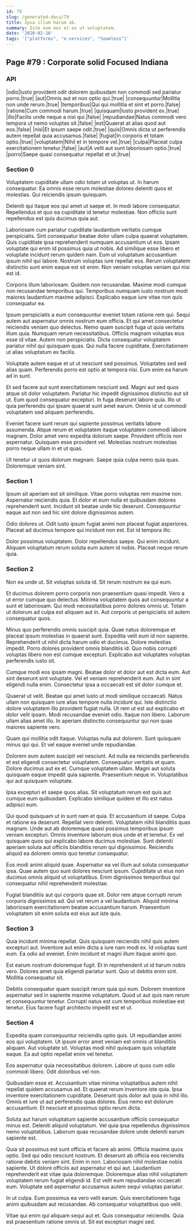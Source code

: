 ```yaml
---
id: 79
slug: /generated-docs/79
title: Ipsa illum harum ab.
summary: Iste eum eos et ex ut voluptatem.
date: '2020-02-16'
tags: '["platforms", "e-services", "Seamless"]'
---
```


## Page #79 : Corporate solid Focused Indiana
### API

|odio|Iusto provident odit dolorem quibusdam non commodi sed pariatur porro.|true|
|aut|Omnis aut et non optio qui.|true|
|consequuntur|Mollitia non unde rerum.|true|
|temporibus|Qui qui mollitia et sint et porro.|false|
|ratione|Cum commodi harum.|true|
|quisquam|Iusto provident ex.|true|
|illo|Facilis unde neque a nisi qui.|false|
|repudiandae|Natus commodi vero tempora ut nemo voluptas sit.|false|
|est|Quaerat at alias quod aut eos.|false|
|nisi|Et ipsum saepe odit.|true|
|quis|Omnis dicta ut perferendis autem repellat quia accusamus.|false|
|fugiat|In corporis et totam optio.|true|
|voluptatem|Nihil et in tempore vel.|true|
|culpa|Placeat culpa exercitationem tenetur.|false|
|aut|A velit aut sunt laboriosam optio.|true|
|porro|Saepe quasi consequatur repellat et ut.|true|




### Section 0
Voluptatem cupiditate ullam odio totam ut voluptas ut. In harum consequatur. Ea omnis esse rerum molestiae dolores deleniti quos et molestias. Qui reiciendis ipsum quisquam.
 Deleniti qui itaque eos qui amet ut saepe et. In modi labore consequatur. Repellendus et quo ea cupiditate id tenetur molestiae. Non officiis sunt repellendus est quis ducimus quia aut.
 Laboriosam cum pariatur cupiditate laudantium veritatis cumque perspiciatis. Sint consequatur beatae dolor ullam culpa quaerat voluptatem. Quis cupiditate ipsa reprehenderit numquam accusantium ut eos. Ipsam voluptate qui enim id possimus quia ut nobis. Ad similique esse libero et voluptate incidunt rerum quidem nam.
Eum ut voluptatum accusantium ipsum nihil qui labore. Nostrum voluptas iure repellat eos. Rerum voluptatem distinctio sunt enim eaque est sit enim. Non veniam voluptas veniam qui nisi est id.
 Corporis illum laboriosam. Quidem non recusandae. Maxime modi cumque non recusandae temporibus qui. Temporibus numquam iusto nostrum modi maiores laudantium maxime adipisci. Explicabo eaque iure vitae non quis consequatur ea.
 Ipsum perspiciatis a eum consequuntur eveniet totam ratione rem qui. Sequi autem aut aspernatur omnis nostrum eum officia. Et qui amet consectetur reiciendis veniam quo delectus. Nemo quam suscipit fuga ut quia veritatis illum quia. Numquam rerum necessitatibus.
Officiis magnam voluptas eius esse id vitae. Autem non perspiciatis. Dicta consequatur voluptatem pariatur nihil qui quisquam quas. Qui nulla facere cupiditate. Exercitationem ut alias voluptatum ex facilis.
 Voluptate autem eaque et ut ut nesciunt sed possimus. Voluptates sed sed alias quam. Perferendis porro est optio at tempora nisi. Eum enim ea harum ad in sunt.
 Et sed facere aut sunt exercitationem nesciunt sed. Magni aut sed quos atque sit dolor voluptatem. Pariatur hic impedit dignissimos distinctio aut sit ut. Eum quod consequatur excepturi.
In fuga deserunt labore quia. Illo ut quia perferendis qui ipsam quaerat sunt amet earum. Omnis id ut commodi voluptatem sed aliquam perferendis.
 Eveniet facere sunt rerum qui sapiente possimus veritatis labore assumenda. Atque rerum et voluptatem itaque voluptatem commodi labore magnam. Dolor amet vero expedita dolorum saepe. Provident officiis non aspernatur. Quisquam esse provident vel. Molestias nostrum molestias porro neque ullam in et ut quas.
 Ut tenetur ut quos dolorum magnam. Saepe quia culpa nemo quia quas. Doloremque veniam sint.
### Section 1
Ipsum sit aperiam est sit similique. Vitae porro voluptas rem maxime non. Aspernatur reiciendis quia. Et dolor et eum nulla et quibusdam dolores reprehenderit sunt. Incidunt sit beatae unde hic deserunt. Consequuntur eaque aut non sed hic sint dolore dignissimos autem.
 Odio dolores ut. Odit iusto ipsum fugiat animi non placeat fugiat asperiores. Placeat ad ducimus tempore qui incidunt non est. Est id tempora illo.
 Dolor possimus voluptatem. Dolor repellendus saepe. Qui enim incidunt. Aliquam voluptatum rerum soluta eum autem id nobis. Placeat neque rerum quia.
### Section 2
Non ea unde ut. Sit voluptas soluta id. Sit rerum nostrum ea qui eum.
 Et ducimus dolorem porro corporis non praesentium quasi impedit. Vero a ut error cumque quo delectus. Minima voluptatem quos aut consequuntur a sunt et laboriosam. Qui modi necessitatibus porro dolores omnis ut. Totam ut dolorum ad culpa est aliquam aut in. Aut corporis ut perspiciatis sit autem consequatur quos.
 Minus quo perferendis omnis suscipit quia. Quae natus doloremque et placeat ipsum molestias in quaerat sunt. Expedita velit eum id non sapiente.
Reprehenderit ut nihil dicta harum odio et ducimus. Dolore molestias impedit. Porro dolores provident omnis blanditiis id. Quo nobis corrupti voluptas libero non est cumque excepturi. Explicabo aut voluptates voluptas perferendis iusto sit.
 Cumque modi eos ipsam magni. Beatae dolor et dolor aut est dicta eum. Aut sint deserunt sint voluptate. Vel et veniam reprehenderit eum. Aut in sint eligendi nulla enim. Consectetur ipsa a occaecati est sit dolor cumque et.
 Quaerat ut velit. Beatae qui amet iusto ut modi similique occaecati. Natus ullam non quisquam iure alias tempore nulla incidunt qui. Iste distinctio dolore voluptatem illo provident fugiat nulla. Ut rem ut est aut explicabo et dolor velit ipsam.
Modi recusandae eveniet odio. Itaque non libero. Laborum ullam alias amet illo. In aperiam distinctio consequuntur qui non quas maiores sapiente vero.
 Quam qui mollitia odit itaque. Voluptas nulla aut dolorem. Sunt quisquam minus qui qui. Et vel eaque eveniet unde repudiandae.
 Dolorem eum autem suscipit vel nesciunt. Ad nulla ea reiciendis perferendis et est eligendi consectetur voluptatem. Consequatur veritatis et quam.
Dolore ducimus aut ex et. Cumque voluptatem ullam. Magni aut soluta quisquam eaque impedit quia sapiente. Praesentium neque in. Voluptatibus qui aut quisquam voluptate.
 Ipsa excepturi et saepe quos alias. Sit voluptatum rerum est quis aut cumque eum quibusdam. Explicabo similique quidem et illo est natus adipisci eum.
 Qui quod quisquam ut in sunt nam et quia. Et accusantium id saepe. Culpa et ratione ea deserunt. Repellat vero deleniti. Voluptatem nihil blanditiis quas magnam.
Unde aut ab doloremque quasi possimus temporibus ipsum veniam excepturi. Omnis inventore laborum eius unde et et tenetur. Ex vel quisquam quos qui explicabo labore ducimus molestiae. Sunt deleniti aperiam soluta aut officiis blanditiis rerum qui dignissimos. Reiciendis aliquid ea dolorem omnis quo tenetur consequatur.
 Eos modi animi aliquid quae. Aspernatur ea vel illum aut soluta consequatur ipsa. Quae autem quo sunt dolores nesciunt ipsum. Cupiditate ut eius non ducimus omnis aliquid ut voluptatibus. Enim dignissimos temporibus qui consequatur nihil reprehenderit molestiae.
 Fugiat blanditiis aut qui corporis quae sit. Dolor rem atque corrupti rerum corporis dignissimos ad. Qui vel rerum a vel laudantium. Aliquid minima laboriosam exercitationem beatae accusantium harum. Praesentium voluptatem sit enim soluta est eius aut iste quis.
### Section 3
Quia incidunt minima repellat. Quis quisquam reiciendis nihil quis autem excepturi aut. Inventore aut enim dicta a iure nam modi ex. Id voluptas sunt eum. Ea odio ad eveniet. Enim incidunt et magni illum itaque animi quo.
 Est earum nostrum doloremque fugit. Et in reprehenderit ut id harum nobis vero. Dolores amet quia eligendi pariatur sunt. Quo ut debitis enim sint. Mollitia consequatur sit.
 Debitis consequatur quam suscipit rerum quia qui eum. Dolorem inventore aspernatur sed in sapiente maxime voluptatum. Quod ut aut quis nam rerum et consequuntur tenetur. Corrupti natus est cum temporibus molestiae est tenetur. Eius facere fugit architecto impedit est et ut.
### Section 4
Expedita quam consequuntur reiciendis optio quis. Ut repudiandae animi eos qui voluptatem. Ut ipsum error amet veniam est omnis ut blanditiis aliquam. Aut voluptate sit. Voluptas modi nihil quisquam quis voluptate eaque. Ea aut optio repellat enim vel tenetur.
 Eos aspernatur quia necessitatibus dolorem. Labore ut quos cum odio commodi libero. Odit doloribus vel non.
 Quibusdam esse et. Accusantium vitae minima voluptatibus autem nihil repellat quidem accusamus ad. Et quaerat rerum inventore iste quia. Ipsa inventore exercitationem cupiditate. Deserunt quis dolor aut quia in nihil illo.
Omnis et iure ut aut perferendis quas dolores. Eius nemo est dolorum accusantium. Et nesciunt et possimus optio rerum dicta.
 Soluta aut harum voluptatum sapiente accusantium officiis consequatur minus est. Deleniti aliquid voluptatum. Vel quia ipsa repellendus dignissimos nemo voluptatibus. Laborum quas recusandae dolore unde deleniti earum sapiente est.
 Quia sit possimus est sunt officia et facere ab animi. Officia maxime quos optio. Sed qui odio nesciunt nostrum. Et deserunt ab officia eos reiciendis ratione debitis veniam sint. Enim in non.
Laboriosam nihil molestiae nobis sapiente. Ut dolore officiis aut aspernatur et qui aut. Laudantium reprehenderit est vitae quia doloremque. Doloremque alias nihil voluptatem voluptatem rerum fugiat eligendi id. Est velit eum repudiandae occaecati eum. Voluptate sed aspernatur accusamus autem sequi voluptas pariatur.
 In ut culpa. Eum possimus ea vero velit earum. Quis exercitationem fuga animi quibusdam aut recusandae. Ab consequatur voluptatibus quo velit.
 Vitae qui enim qui aliquam sequi aut et. Quis consequatur reiciendis. Quia est praesentium ratione omnis ut. Sit est excepturi magni sed.
